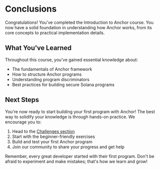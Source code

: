 
# Conclusions

Congratulations! You've completed the Introduction to Anchor course. You now have a solid foundation in understanding how Anchor works, from its core concepts to practical implementation details.

## What You've Learned

Throughout this course, you've gained essential knowledge about:
- The fundamentals of Anchor framework
- How to structure Anchor programs
- Understanding program discriminators
- Best practices for building secure Solana programs

## Next Steps

You're now ready to start building your first program with Anchor! The best way to solidify your knowledge is through hands-on practice. We encourage you to:

1. Head to the [Challenges section](learn.blueshift.gg/en/challenges)
2. Start with the beginner-friendly exercises
3. Build and test your first Anchor program
4. Join our community to share your progress and get help

Remember, every great developer started with their first program. Don't be afraid to experiment and make mistakes; that's how we learn and grow!

